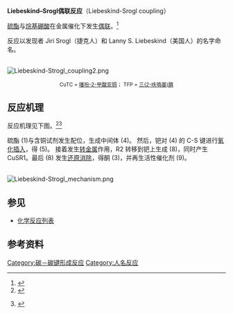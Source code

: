 '''Liebeskind–Srogl偶联反应'''（Liebeskind-Srogl coupling）

[[硫酯|硫酯]]与[[烷基硼酸|烷基硼酸]]在金属催化下发生[[偶联|偶联]]。<ref>{{cite journal en| author = Liebeskind, L. | journal = [[J._Am._Chem._Soc.|J. Am. Chem. Soc.]] | year = 2000 | volume = 122 | pages = 11260 - 11261}}</ref>

反应以发现者 Jiri Srogl（捷克人）和 Lanny S. Liebeskind（美国人）的名字命名。

<br />
[[Image:Liebeskind-Strogl_coupling2.png|center]]
<br />
<center><small>CuTC = [[噻吩-2-甲酸亚铜|噻吩-2-甲酸亚铜]]； TFP = [[三(2-呋喃基)膦|三(2-呋喃基)膦]]</small></center>

== 反应机理 ==
反应机理见下图。<ref>{{cite journal en| author = Yu, Y.; Liebeskind, L. S. | journal = [[J._Org._Chem.|J. Org. Chem.]] | year = 2004 | volume = 69 | pages = 3554 - 3557}}</ref><ref>{{Note|Villalobos2007}} {{cite journal en| author = Villalobos, J. M.; Srogl, J.; Liebeskind, L. S. | journal = [[J._Am._Chem._Soc.|J. Am. Chem. Soc.]] | year = 2007 | volume = 129 | pages = 15734 - 15735}}</ref> 

硫酯 (1)与含铜试剂发生配位，生成中间体 (4)。 然后，钯对 (4) 的 C-S 键进行[[氧化插入|氧化插入]]，得 (5)。 接着发生[[转金属|转金属]]作用，R2 转移到钯上生成 (8)，同时产生 CuSR1。最后 (8) 发生[[还原消除|还原消除]]，得酮 (3)，并再生活性催化剂 (9)。

<br />
[[Image:Liebeskind-Strogl_mechanism.png|center]]

==参见==
*[[化学反应列表|化学反应列表]]

==参考资料==
{{Reflist}}

[[Category:碳－碳键形成反应|Category:碳－碳键形成反应]]
[[Category:人名反应|Category:人名反应]]